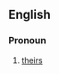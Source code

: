 ==English==

===Pronoun===
{{en-pron|desc=possessive pronoun|possessive determiner|thor}}

# [[theirs]]